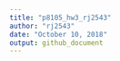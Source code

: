 ```yaml
---
title: "p8105_hw3_rj2543"
author: "rj2543"
date: "October 10, 2018"
output: github_document
---
```

